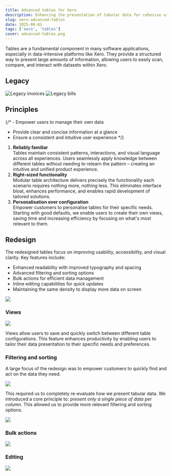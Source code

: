 ```yaml
---
title: Advanced tables for Xero
description: Enhancing the presentation of tabular data for cohesive user experiences.
slug: xero-advanced-tables
date: 2025-09-01
tags: ['xero', 'tables']
cover: advanced-tables.png
---
```


Tables are a fundamental component in many software applications, especially in data-intensive platforms like Xero. They provide a structured way to present large amounts of information, allowing users to easily scan, compare, and
interact with datasets within Xero.

## Legacy

![Legacy invoices](legacy-invoices.png)
![Legacy bills](legacy-bills.png)

## Principles

{/* - Empower users to manage their own data
- Provide clear and concise information at a glance
- Ensure a consistent and intuitive user experience */}

1. **Reliably familiar**\
Tables maintain consistent patterns, interactions, and visual language across all experiences.
Users seamlessly apply knowledge between different tables without needing to relearn the pattern – creating an intuitive and unified product experience.
2. **Right-sized functionality**\
Modular table architecture delivers precisely the functionality each scenario requires nothing more, nothing less. This eliminates interface bloat, enhances performance, and enables rapid development of tailored solutions.
3. **Personalisation over configuration**\
Empower customers to personalise tables for their specific needs. Starting with good defaults, we enable users to create their own views, saving time and increasing efficiency by focusing on what's most relevant to them.

## Redesign

The redesigned tables focus on improving usability, accessibility, and visual clarity. Key features include:
- Enhanced readability with improved typography and spacing
- Advanced filtering and sorting options
- Bulk actions for efficient data management
- Inline editing capabilities for quick updates
- Maintaining the same density to display more data on screen

![](invoices.png)

### Views

![](views.png)

Views allow users to save and quickly switch between different table configurations. This feature enhances productivity by enabling users to tailor their data presentation to their specific needs and preferences.

### Filtering and sorting

A large focus of the redesign was to empower customers to quickly find and act on the data they need. 

![](filter-pills.png)

This required us to completely re-evaluate how we present tabular data. We introduced a core principle to: *present only a single piece of data per column.*
This allowed us to provide more relevant filtering and sorting options.


![](filtering.png)

### Bulk actions

![](bulk-selection.png)


### Editing

![](editing.png)
